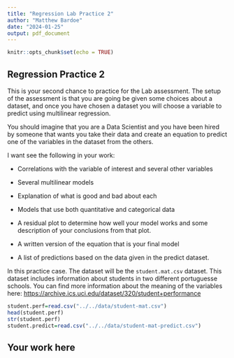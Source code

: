 ```yaml
---
title: "Regression Lab Practice 2"
author: "Matthew Bardoe"
date: "2024-01-25"
output: pdf_document
---
```


```r
knitr::opts_chunk$set(echo = TRUE)
```

## Regression Practice 2

This is your second chance to practice for the Lab assessment. The setup of the assessment is that you are going be given some choices about a dataset, and once you have chosen a dataset you will choose a variable to predict using multilinear regression.

You should imagine that you are a Data Scientist and you have been hired by someone that wants you take their data and create an equation to predict one of the variables in the dataset from the others.

I want see the following in your work:

-   Correlations with the variable of interest and several other variables

-   Several multilinear models

-   Explanation of what is good and bad about each

-   Models that use both quantitative and categorical data

-   A residual plot to determine how well your model works and some description of your conclusions from that plot.

-   A written version of the equation that is your final model

-   A list of predictions based on the data given in the predict dataset.

In this practice case. The dataset will be the `student.mat.csv` dataset. This dataset includes information about students in two different portuguesse schools. You can find more information about the meaning of the variables here: <https://archive.ics.uci.edu/dataset/320/student+performance>

```r
student.perf=read.csv("../../data/student-mat.csv")
head(student.perf)
str(student.perf)
student.predict=read.csv("../../data/student-mat-predict.csv")
```

## Your work here
